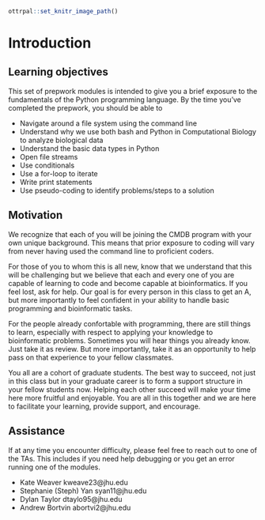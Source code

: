 
```r
ottrpal::set_knitr_image_path()
```

# Introduction

## Learning objectives

This set of prepwork modules is intended to give you a brief exposure to the fundamentals of the Python programming language. By the time you've completed the prepwork, you should be able to

* Navigate around a file system using the command line
* Understand why we use both bash and Python in Computational Biology to analyze biological data
* Understand the basic data types in Python
* Open file streams
* Use conditionals
* Use a for-loop to iterate
* Write print statements
* Use pseudo-coding to identify problems/steps to a solution

## Motivation

We recognize that each of you will be joining the CMDB program with your own unique background. This means that prior exposure to coding will vary from never having used the command line to proficient coders.

For those of you to whom this is all new, know that we understand that this will be challenging but we believe that each and every one of you are capable of learning to code and become capable at bioinformatics. If you feel lost, ask for help. Our goal is for every person in this class to get an A, but more importantly to feel confident in your ability to handle basic programming and bioinformatic tasks.

For the people already confortable with programming, there are still things to learn, especially with respect to applying your knowledge to bioinformatic problems. Sometimes you will hear things you already know. Just take it as review. But more importantly, take it as an opportunity to help pass on that experience to your fellow classmates.

You all are a cohort of graduate students. The best way to succeed, not just in this class but in your graduate career is to form a support structure in your fellow students now. Helping each other succeed will make your time here more fruitful and enjoyable. You are all in this together and we are here to facilitate your learning, provide support, and encourage.

## Assistance

If at any time you encounter difficulty, please feel free to reach out to one of the TAs. This includes if you need help debugging or you get an error running one of the modules.

* Kate Weaver kweave23@jhu.edu
* Stephanie (Steph) Yan syan11@jhu.edu
* Dylan Taylor dtaylo95@jhu.edu
* Andrew Bortvin abortvi2@jhu.edu
